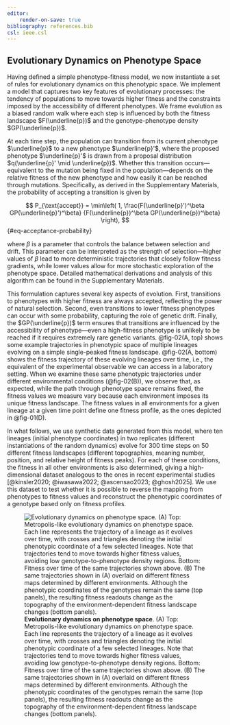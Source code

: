 ```yaml
---
editor:
    render-on-save: true
bibliography: references.bib
csl: ieee.csl
---
```


## Evolutionary Dynamics on Phenotype Space

Having defined a simple phenotype-fitness model, we now instantiate a set of
rules for evolutionary dynamics on this phenotypic space. We implement a model
that captures two key features of evolutionary processes: the tendency of
populations to move towards higher fitness and the constraints imposed by the
accessibility of different phenotypes. We frame evolution as a biased random
walk where each step is influenced by both the fitness landscape
$F(\underline{p})$ and the genotype-phenotype density $GP(\underline{p})$.

At each time step, the population can transition from its current phenotype
$\underline{p}$ to a new phenotype $\underline{p}'$, where the proposed
phenotype $\underline{p}'$ is drawn from a proposal distribution
$q(\underline{p}' \mid \underline{p})$. Whether this transition
occurs---equivalent to the mutation being fixed in the population---depends on
the relative fitness of the new phenotype and how easily it can be reached
through mutations. Specifically, as derived in the Supplementary Materials, the
probability of accepting a transition is given by

$$
P_{\text{accept}} = \min\left(
    1,
    \frac{F(\underline{p}')^\beta GP(\underline{p}')^\beta}
    {F(\underline{p})^\beta GP(\underline{p})^\beta}
\right),
$${#eq-acceptance-probability}

where $\beta$ is a parameter that controls the balance between selection and
drift. This parameter can be interpreted as the strength of selection---higher
values of $\beta$ lead to more deterministic trajectories that closely follow
fitness gradients, while lower values allow for more stochastic exploration of
the phenotype space. Detailed mathematical derivations and analysis of this
algorithm can be found in the Supplementary Materials.

This formulation captures several key aspects of evolution. First, transitions
to phenotypes with higher fitness are always accepted, reflecting the power of
natural selection. Second, even transitions to lower fitness phenotypes can
occur with some probability, capturing the role of genetic drift. Finally, the
$GP(\underline{p})$ term ensures that transitions are influenced by the
accessibility of phenotype---even a high-fitness phenotype is unlikely to be
reached if it requires extremely rare genetic variants. @fig-02(A, top) shows
some example trajectories in phenotypic space of multiple lineages evolving on a
simple single-peaked fitness landscape. @fig-02(A, bottom) shows the fitness
trajectory of these evolving lineages over time, i.e., the equivalent of the
experimental observable we can access in a laboratory setting. When we examine
these same phenotypic trajectories under different environmental conditions
(@fig-02(B)), we observe that, as expected, while the path through phenotype
space remains fixed, the fitness values we measure vary because each environment
imposes its unique fitness landscape. The fitness values in all environments for
a given lineage at a given time point define one fitness profile, as the ones
depicted in @fig-01(D).

In what follows, we use synthetic data generated from this model, where ten
lineages (initial phenotype coordinates) in two replicates (different
instantiations of the random dynamics) evolve for 300 time steps on 50 different
fitness landscapes (different topographies, meaning number, position, and
relative height of fitness peaks). For each of these conditions, the fitness in
all other environments is also determined, giving a high-dimensional dataset
analogous to the ones in recent experimental studies [@kinsler2020;
@iwasawa2022; @ascensao2023; @ghosh2025]. We use this dataset to test whether it
is possible to reverse the mapping from phenotypes to fitness values and
reconstruct the phenotypic coordinates of a genotype based only on fitness
profiles.

![**Evolutionary dynamics on phenotype space**. (A) Top: Metropolis-like
evolutionary dynamics on phenotype space. Each line represents the trajectory of
a lineage as it evolves over time, with crosses and triangles denoting the
initial phenotypic coordinate of a few selected lineages. Note that trajectories
tend to move towards higher fitness values, avoiding low genotype-to-phenotype
density regions. Bottom: Fitness over time of the same trajectories shown above.
(B) The same trajectories shown in (A) overlaid on different fitness maps
determined by different environments. Although the phenotypic coordinates of the
genotypes remain the same (top panels), the resulting fitness readouts change as
the topography of the environment-dependent fitness landscape changes (bottom
panels).](./fig/main/fig02_v05){#fig-02}